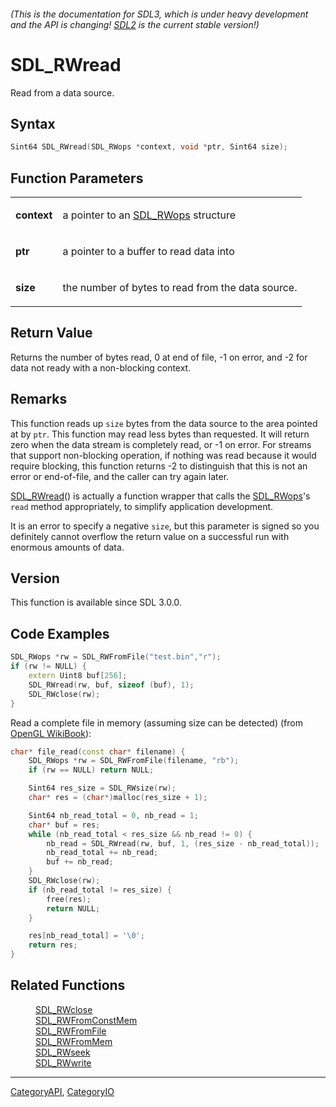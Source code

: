 ====== (This is the documentation for SDL3, which is under heavy development and the API is changing! [https://wiki.libsdl.org/SDL2/ SDL2] is the current stable version!) ======
= SDL_RWread =

Read from a data source.

== Syntax ==

<syntaxhighlight lang='c'>
Sint64 SDL_RWread(SDL_RWops *context, void *ptr, Sint64 size);
</syntaxhighlight>

== Function Parameters ==

{|
|'''context'''
|a pointer to an [[SDL_RWops]] structure
|-
|'''ptr'''
|a pointer to a buffer to read data into
|-
|'''size'''
|the number of bytes to read from the data source.
|}

== Return Value ==

Returns the number of bytes read, 0 at end of file, -1 on error, and -2 for
data not ready with a non-blocking context.

== Remarks ==

This function reads up <code>size</code> bytes from the data source to the
area pointed at by <code>ptr</code>. This function may read less bytes than
requested. It will return zero when the data stream is completely read, or
-1 on error. For streams that support non-blocking operation, if nothing
was read because it would require blocking, this function returns -2 to
distinguish that this is not an error or end-of-file, and the caller can
try again later.

[[SDL_RWread]]() is actually a function wrapper that calls the
[[SDL_RWops]]'s <code>read</code> method appropriately, to simplify
application development.

It is an error to specify a negative <code>size</code>, but this parameter
is signed so you definitely cannot overflow the return value on a
successful run with enormous amounts of data.

== Version ==

This function is available since SDL 3.0.0.

== Code Examples ==

<syntaxhighlight lang='c++'>
SDL_RWops *rw = SDL_RWFromFile("test.bin","r");
if (rw != NULL) {
    extern Uint8 buf[256];
    SDL_RWread(rw, buf, sizeof (buf), 1);
    SDL_RWclose(rw);
}
</syntaxhighlight>

Read a complete file in memory (assuming size can be detected) (from [https://gitlab.com/wikibooks-opengl/modern-tutorials/blob/master/common-sdl2/shader_utils.cpp OpenGL WikiBook]):
<syntaxhighlight lang='c++'>
char* file_read(const char* filename) {
	SDL_RWops *rw = SDL_RWFromFile(filename, "rb");
	if (rw == NULL) return NULL;

	Sint64 res_size = SDL_RWsize(rw);
	char* res = (char*)malloc(res_size + 1);

	Sint64 nb_read_total = 0, nb_read = 1;
	char* buf = res;
	while (nb_read_total < res_size && nb_read != 0) {
		nb_read = SDL_RWread(rw, buf, 1, (res_size - nb_read_total));
		nb_read_total += nb_read;
		buf += nb_read;
	}
	SDL_RWclose(rw);
	if (nb_read_total != res_size) {
		free(res);
		return NULL;
	}

	res[nb_read_total] = '\0';
	return res;
}
</syntaxhighlight>

== Related Functions ==

:[[SDL_RWclose]]
:[[SDL_RWFromConstMem]]
:[[SDL_RWFromFile]]
:[[SDL_RWFromMem]]
:[[SDL_RWseek]]
:[[SDL_RWwrite]]

----
[[CategoryAPI]], [[CategoryIO]]



